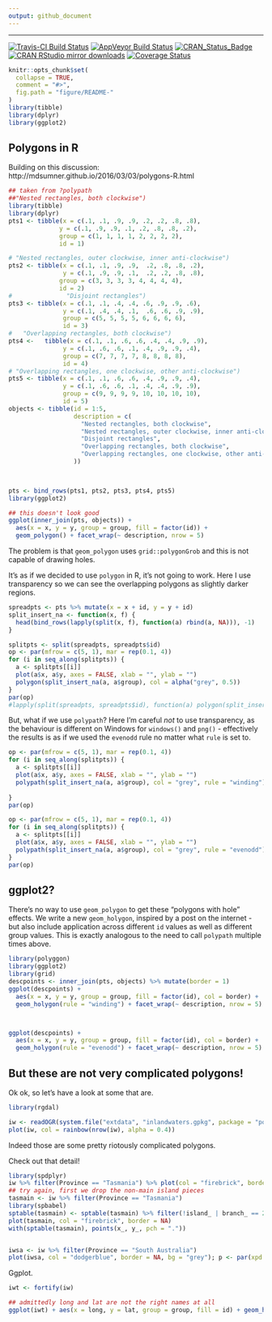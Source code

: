```yaml
---
output: github_document
---
```


<!-- README.md is generated from README.Rmd. Please edit that file -->

---
[![Travis-CI Build Status](https://travis-ci.org/mdsumner/polyggon.svg?branch=master)](https://travis-ci.org/mdsumner/polyggon)
[![AppVeyor Build Status](https://ci.appveyor.com/api/projects/status/github/mdsumner/polyggon?branch=master&svg=true)](https://ci.appveyor.com/project/mdsumner/polyggon)
[![CRAN_Status_Badge](http://www.r-pkg.org/badges/version/polyggon)](https://cran.r-project.org/package=polyggon) 
[![CRAN RStudio mirror downloads](http://cranlogs.r-pkg.org/badges/polyggon)](http://www.r-pkg.org/pkg/polyggon)
[![Coverage Status](https://img.shields.io/codecov/c/github/mdsumner/polyggon/master.svg)](https://codecov.io/github/mdsumner/polyggon?branch=master)

```r
knitr::opts_chunk$set(
  collapse = TRUE,
  comment = "#>",
  fig.path = "figure/README-"
)
library(tibble)
library(dplyr)
library(ggplot2)
```

## Polygons in R

Building on this discussion: http://mdsumner.github.io/2016/03/03/polygons-R.html


```r
## taken from ?polypath
##"Nested rectangles, both clockwise")
library(tibble)
library(dplyr)
pts1 <- tibble(x = c(.1, .1, .9, .9, .2, .2, .8, .8),
              y = c(.1, .9, .9, .1, .2, .8, .8, .2), 
              group = c(1, 1, 1, 1, 2, 2, 2, 2), 
              id = 1)

# "Nested rectangles, outer clockwise, inner anti-clockwise")
pts2 <- tibble(x = c(.1, .1, .9, .9,  .2, .8, .8, .2),
               y = c(.1, .9, .9, .1,  .2, .2, .8, .8), 
              group = c(3, 3, 3, 3, 4, 4, 4, 4), 
              id = 2)
#               "Disjoint rectangles")
pts3 <- tibble(x = c(.1, .1, .4, .4, .6, .9, .9, .6),
               y = c(.1, .4, .4, .1,  .6, .6, .9, .9),
               group = c(5, 5, 5, 5, 6, 6, 6, 6), 
               id = 3)
#   "Overlapping rectangles, both clockwise")
pts4 <-   tibble(x = c(.1, .1, .6, .6, .4, .4, .9, .9),
               y = c(.1, .6, .6, .1, .4, .9, .9, .4),
               group = c(7, 7, 7, 7, 8, 8, 8, 8), 
               id = 4)
# "Overlapping rectangles, one clockwise, other anti-clockwise")
pts5 <- tibble(x = c(.1, .1, .6, .6, .4, .9, .9, .4),
               y = c(.1, .6, .6, .1, .4, .4, .9, .9),
               group = c(9, 9, 9, 9, 10, 10, 10, 10), 
               id = 5)
objects <- tibble(id = 1:5, 
                  description = c(
                    "Nested rectangles, both clockwise", 
                    "Nested rectangles, outer clockwise, inner anti-clockwise", 
                    "Disjoint rectangles", 
                    "Overlapping rectangles, both clockwise", 
                    "Overlapping rectangles, one clockwise, other anti-clockwise"
                  ))

          

pts <- bind_rows(pts1, pts2, pts3, pts4, pts5)
library(ggplot2)

## this doesn't look good
ggplot(inner_join(pts, objects)) + 
  aes(x = x, y = y, group = group, fill = factor(id)) + 
  geom_polygon() + facet_wrap(~ description, nrow = 5)
```

The problem is that `geom_polygon` uses `grid::polygonGrob` and this is not capable of drawing holes. 

It's as if we decided to use `polygon` in R, it's not going to work. Here I use transparency so we can see the overlapping polygons as slightly darker regions. 


```r
spreadpts <- pts %>% mutate(x = x + id, y = y + id)
split_insert_na <- function(x, f) {
  head(bind_rows(lapply(split(x, f), function(a) rbind(a, NA))), -1)
}

splitpts <- split(spreadpts, spreadpts$id)
op <- par(mfrow = c(5, 1), mar = rep(0.1, 4))
for (i in seq_along(splitpts)) {
  a <- splitpts[[i]]
  plot(a$x, a$y, axes = FALSE, xlab = "", ylab = "")
  polygon(split_insert_na(a, a$group), col = alpha("grey", 0.5))
}
par(op)
#lapply(split(spreadpts, spreadpts$id), function(a) polygon(split_insert_na(a, a$group), col = alpha("grey", 0.5)))
```

But, what if we use `polypath`?  Here I'm careful *not* to use transparency, as the behaviour is different on Windows for  `windows()` and `png()` - effectively the results is as if we used the `evenodd` rule no matter what `rule` is set to. 

```r
op <- par(mfrow = c(5, 1), mar = rep(0.1, 4))
for (i in seq_along(splitpts)) {
  a <- splitpts[[i]]
  plot(a$x, a$y, axes = FALSE, xlab = "", ylab = "")
  polypath(split_insert_na(a, a$group), col = "grey", rule = "winding")
  
}
par(op)
```

```r
op <- par(mfrow = c(5, 1), mar = rep(0.1, 4))
for (i in seq_along(splitpts)) {
  a <- splitpts[[i]]
  plot(a$x, a$y, axes = FALSE, xlab = "", ylab = "")
  polypath(split_insert_na(a, a$group), col = "grey", rule = "evenodd")
}
par(op)
```

## ggplot2?

There's no way to use `geom_polygon` to get these "polygons with hole" effects. We write a new `geom_holygon`, inspired by a post on the internet - but also include application across different `id` values as well as different group values. This is exactly analogous to the need to call `polypath` multiple times above. 

```r
library(polyggon)
library(ggplot2)
library(grid)
descpoints <- inner_join(pts, objects) %>% mutate(border = 1)
ggplot(descpoints) + 
  aes(x = x, y = y, group = group, fill = factor(id), col = border) + 
  geom_holygon(rule = "winding") + facet_wrap(~ description, nrow = 5)



ggplot(descpoints) + 
  aes(x = x, y = y, group = group, fill = factor(id), col = border) + 
  geom_holygon(rule = "evenodd") + facet_wrap(~ description, nrow = 5)
```

## But these are not very complicated polygons!  

Ok ok, so let's have a look at some that are. 

```r
library(rgdal)

iw <- readOGR(system.file("extdata", "inlandwaters.gpkg", package = "polyggon"), "inlandwaters")
plot(iw, col = rainbow(nrow(iw), alpha = 0.4))
```

Indeed those are some pretty riotously complicated polygons. 

Check out that detail!

```r
library(spdplyr)
iw %>% filter(Province == "Tasmania") %>% plot(col = "firebrick", border = NA)
## try again, first we drop the non-main island pieces
tasmain <- iw %>% filter(Province == "Tasmania")
library(spbabel)
sptable(tasmain) <- sptable(tasmain) %>% filter(!island_ | branch_ == 2)
plot(tasmain, col = "firebrick", border = NA)
with(sptable(tasmain), points(x_, y_, pch = "."))


iwsa <- iw %>% filter(Province == "South Australia") 
plot(iwsa, col = "dodgerblue", border = NA, bg = "grey"); p <- par(xpd = NA); llgridlines(iwsa); par(p)
```

Ggplot. 

```r
iwt <- fortify(iw)

## admittedly long and lat are not the right names at all
ggplot(iwt) + aes(x = long, y = lat, group = group, fill = id) + geom_holygon()

```
